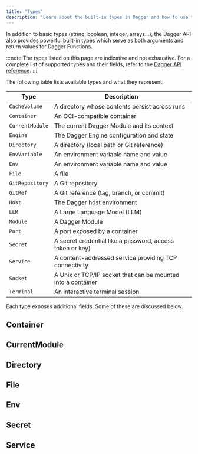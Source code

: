 ```yaml
---
title: "Types"
description: "Learn about the built-in types in Dagger and how to use them for various operations."
---
```



In addition to basic types (string, boolean, integer, arrays...), the Dagger API also provides powerful built-in types which serve as both arguments and return values for Dagger Functions.

:::note
The types listed on this page are indicative and not exhaustive. For a complete list of supported types and their fields, refer to the [Dagger API reference](https://docs.dagger.io/api/reference).
:::

The following table lists available types and what they represent:

| Type | Description |
|------|-------------|
| `CacheVolume` | A directory whose contents persist across runs |
| `Container` | An OCI-compatible container |
| `CurrentModule` | The current Dagger Module and its context |
| `Engine` | The Dagger Engine configuration and state |
| `Directory` | A directory (local path or Git reference) |
| `EnvVariable` | An environment variable name and value |
| `Env` | An environment variable name and value |
| `File` | A file |
| `GitRepository` | A Git repository |
| `GitRef` | A Git reference (tag, branch, or commit) |
| `Host` | The Dagger host environment |
| `LLM` | A Large Language Model (LLM) |
| `Module` | A Dagger Module |
| `Port` | A port exposed by a container |
| `Secret` | A secret credential like a password, access token or key) |
| `Service` | A content-addressed service providing TCP connectivity |
| `Socket` | A Unix or TCP/IP socket that can be mounted into a container |
| `Terminal` | An interactive terminal session |

Each type exposes additional fields. Some of these are discussed below.

## Container
<ContainerType />

## CurrentModule
<CurrentModuleType />

## Directory
<DirectoryType />

## File
<FileType />

## Env
<EnvType />

## Secret

<SecretType />

## Service

<ServiceType />
